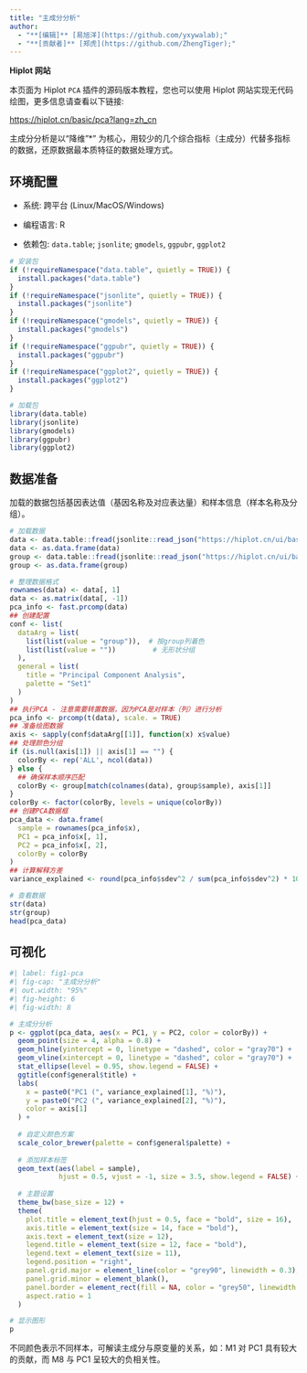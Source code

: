 ```yaml
---
title: "主成分分析"
author:
  - "**[编辑]** [易旭洋](https://github.com/yxywalab);"
  - "**[贡献者]** [郑虎](https://github.com/ZhengTiger);"
---
```


::: callout-note
**Hiplot 网站**

本页面为 Hiplot `PCA` 插件的源码版本教程，您也可以使用 Hiplot 网站实现无代码绘图，更多信息请查看以下链接:

<https://hiplot.cn/basic/pca?lang=zh_cn>
:::

主成分分析是以“降维"*" 为核心，用较少的几个综合指标（主成分）代替多指标的数据，还原数据最本质特征的数据处理方式。

## 环境配置

-   系统: 跨平台 (Linux/MacOS/Windows)

-   编程语言: R

-   依赖包: `data.table`; `jsonlite`; `gmodels`, `ggpubr`, `ggplot2`

```r
# 安装包
if (!requireNamespace("data.table", quietly = TRUE)) {
  install.packages("data.table")
}
if (!requireNamespace("jsonlite", quietly = TRUE)) {
  install.packages("jsonlite")
}
if (!requireNamespace("gmodels", quietly = TRUE)) {
  install.packages("gmodels")
}
if (!requireNamespace("ggpubr", quietly = TRUE)) {
  install.packages("ggpubr")
}
if (!requireNamespace("ggplot2", quietly = TRUE)) {
  install.packages("ggplot2")
}

# 加载包
library(data.table)
library(jsonlite)
library(gmodels)
library(ggpubr)
library(ggplot2)
```

## 数据准备

加载的数据包括基因表达值（基因名称及对应表达量）和样本信息（样本名称及分组）。

```r
# 加载数据
data <- data.table::fread(jsonlite::read_json("https://hiplot.cn/ui/basic/pca/data.json")$exampleData[[1]]$textarea[[1]])
data <- as.data.frame(data)
group <- data.table::fread(jsonlite::read_json("https://hiplot.cn/ui/basic/pca/data.json")$exampleData[[1]]$textarea[[2]])
group <- as.data.frame(group)

# 整理数据格式
rownames(data) <- data[, 1]
data <- as.matrix(data[, -1])
pca_info <- fast.prcomp(data)
## 创建配置
conf <- list(
  dataArg = list(
    list(list(value = "group")),  # 按group列着色
    list(list(value = ""))         # 无形状分组
  ),
  general = list(
    title = "Principal Component Analysis",
    palette = "Set1"
  )
)
## 执行PCA - 注意需要转置数据，因为PCA是对样本（列）进行分析
pca_info <- prcomp(t(data), scale. = TRUE)
## 准备绘图数据
axis <- sapply(conf$dataArg[[1]], function(x) x$value)
## 处理颜色分组
if (is.null(axis[1]) || axis[1] == "") {
  colorBy <- rep('ALL', ncol(data))
} else {
  ## 确保样本顺序匹配
  colorBy <- group[match(colnames(data), group$sample), axis[1]]
}
colorBy <- factor(colorBy, levels = unique(colorBy))
## 创建PCA数据框
pca_data <- data.frame(
  sample = rownames(pca_info$x),
  PC1 = pca_info$x[, 1],
  PC2 = pca_info$x[, 2],
  colorBy = colorBy
)
## 计算解释方差
variance_explained <- round(pca_info$sdev^2 / sum(pca_info$sdev^2) * 100, 1)

# 查看数据
str(data)
str(group)
head(pca_data)
```

## 可视化

```r
#| label: fig1-pca
#| fig-cap: "主成分分析"
#| out.width: "95%"
#| fig-height: 6
#| fig-width: 8

# 主成分分析
p <- ggplot(pca_data, aes(x = PC1, y = PC2, color = colorBy)) +
  geom_point(size = 4, alpha = 0.8) +
  geom_hline(yintercept = 0, linetype = "dashed", color = "gray70") +
  geom_vline(xintercept = 0, linetype = "dashed", color = "gray70") +
  stat_ellipse(level = 0.95, show.legend = FALSE) +
  ggtitle(conf$general$title) +
  labs(
    x = paste0("PC1 (", variance_explained[1], "%)"),
    y = paste0("PC2 (", variance_explained[2], "%)"),
    color = axis[1]
  ) +
  
  # 自定义颜色方案
  scale_color_brewer(palette = conf$general$palette) +
  
  # 添加样本标签
  geom_text(aes(label = sample), 
            hjust = 0.5, vjust = -1, size = 3.5, show.legend = FALSE) +
  
  # 主题设置
  theme_bw(base_size = 12) +
  theme(
    plot.title = element_text(hjust = 0.5, face = "bold", size = 16),
    axis.title = element_text(size = 14, face = "bold"),
    axis.text = element_text(size = 12),
    legend.title = element_text(size = 12, face = "bold"),
    legend.text = element_text(size = 11),
    legend.position = "right",
    panel.grid.major = element_line(color = "grey90", linewidth = 0.3),
    panel.grid.minor = element_blank(),
    panel.border = element_rect(fill = NA, color = "grey50", linewidth = 0.5),
    aspect.ratio = 1
  )

# 显示图形
p
```

不同颜色表示不同样本，可解读主成分与原变量的关系，如：M1 对 PC1 具有较大的贡献，而 M8 与 PC1 呈较大的负相关性。



